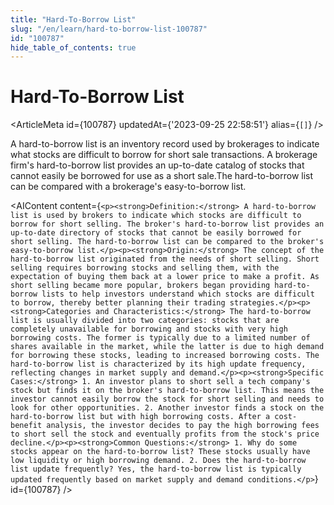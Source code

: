 ```yaml
---
title: "Hard-To-Borrow List"
slug: "/en/learn/hard-to-borrow-list-100787"
id: "100787"
hide_table_of_contents: true
---
```



# Hard-To-Borrow List

<ArticleMeta id={100787} updatedAt={'2023-09-25 22:58:51'} alias={`[]`} />
<div className='border-solid border-b border-t-0 my-4 border-[var(--ifm-color-gray-300)]' />

A hard-to-borrow list is an inventory record used by brokerages to indicate what stocks are difficult to borrow for short sale transactions. A brokerage firm's hard-to-borrow list provides an up-to-date catalog of stocks that cannot easily be borrowed for use as a short sale.The hard-to-borrow list can be compared with a brokerage's easy-to-borrow list.

<AIContent content={`<p><strong>Definition:</strong> A hard-to-borrow list is used by brokers to indicate which stocks are difficult to borrow for short selling. The broker's hard-to-borrow list provides an up-to-date directory of stocks that cannot be easily borrowed for short selling. The hard-to-borrow list can be compared to the broker's easy-to-borrow list.</p><p><strong>Origin:</strong> The concept of the hard-to-borrow list originated from the needs of short selling. Short selling requires borrowing stocks and selling them, with the expectation of buying them back at a lower price to make a profit. As short selling became more popular, brokers began providing hard-to-borrow lists to help investors understand which stocks are difficult to borrow, thereby better planning their trading strategies.</p><p><strong>Categories and Characteristics:</strong> The hard-to-borrow list is usually divided into two categories: stocks that are completely unavailable for borrowing and stocks with very high borrowing costs. The former is typically due to a limited number of shares available in the market, while the latter is due to high demand for borrowing these stocks, leading to increased borrowing costs. The hard-to-borrow list is characterized by its high update frequency, reflecting changes in market supply and demand.</p><p><strong>Specific Cases:</strong> 1. An investor plans to short sell a tech company's stock but finds it on the broker's hard-to-borrow list. This means the investor cannot easily borrow the stock for short selling and needs to look for other opportunities. 2. Another investor finds a stock on the hard-to-borrow list but with high borrowing costs. After a cost-benefit analysis, the investor decides to pay the high borrowing fees to short sell the stock and eventually profits from the stock's price decline.</p><p><strong>Common Questions:</strong> 1. Why do some stocks appear on the hard-to-borrow list? These stocks usually have low liquidity or high borrowing demand. 2. Does the hard-to-borrow list update frequently? Yes, the hard-to-borrow list is typically updated frequently based on market supply and demand conditions.</p>`} id={100787} />
